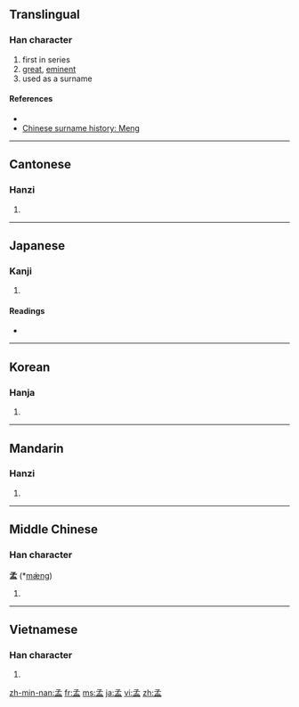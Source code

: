 ==Translingual==

===Han character===
{{Han char|rn=39|rad=子|as=05|sn=8|four=1710<sub>7</sub>|canj=弓木月廿 (NDBT)}}

# first in series
# [[great]], [[eminent]]
# used as a surname

====References====
* {{Han ref|kx=0278.160|dkj=06960|dj=0546.110|hdz=21013.030|uh=5B5F|ud=23391|bh=A973|bd=43379}}
* [http://english.people.com.cn/200507/18/eng20050718_196788.html Chinese surname history: Meng]

----

==Cantonese==

===Hanzi===
{{yue-hanzi|jyut=|y=maang6}}

# {{defn|Cantonese|sort=子05}}

----

==Japanese==

===Kanji===
{{ja-kanji|grade=|rs=子05}}

# {{defn|Japanese}}

====Readings====
* {{ja-readings|on=[[もう]] (mō), [[みょう]] (myō), [[まん]] (man)|kun=[[かしら]] (kashira), [[はじめ]] (hajime)}}

----

==Korean==

===Hanja===
{{ko-hanja|hangeul=[[맹]], [[망]]|rv=maeng, mang|mr=maeng, mang}}

# {{defn|Korean|sort=子05}}

----

==Mandarin==

===Hanzi===
{{cmn-hanzi|pin=[[mèng]] ([[meng4]])|wg=meng<sup>4</sup>}}

# {{defn|Mandarin|sort=子05}}

----

==Middle Chinese==

===Han character===
'''孟''' (*[[mæ̀ng]])<!--asterisk indicates that this is a reconstructed pronunciation-->

# {{defn|Middle Chinese|sort=子05}}

----

==Vietnamese==

===Han character===
{{vi-hantu|[[mạnh]]|rs=子05}}

# {{defn|Vietnamese|sort=子05}}

[[zh-min-nan:孟]]
[[fr:孟]]
[[ms:孟]]
[[ja:孟]]
[[vi:孟]]
[[zh:孟]]